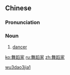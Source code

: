 ==Chinese==
{{zh-forms|type=21}}

===Pronunciation===
{{zh-pron
|m=wǔ蹈jiā
|c=mou5 dou6 gaa1
|mn=bú-tō-ka
|cat=n
}}

===Noun===
{{zh-noun}}

# [[dancer]]

[[Category:zh:Occupations|wu3dao3jia1]]

[[ko:舞蹈家]]
[[ru:舞蹈家]]
[[zh:舞蹈家]]